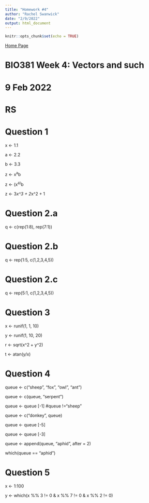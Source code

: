 ```yaml
---
title: "Homework #4"
author: "Rachel Swanwick"
date: "2/9/2022"
output: html_document
---
```


```r
knitr::opts_chunk$set(echo = TRUE)
```

[Home Page](index.html)

# BIO381 Week 4: Vectors and such
# 9 Feb 2022
# RS

# Question 1 
x <- 1.1

a <- 2.2

b <- 3.3

z <- x^a^b 

z <- (x^a)^b 

z <- 3*x^3 + 2*x^2 + 1

# Question 2.a
q <- c(rep(1:8), rep(7:1))
       
# Question 2.b
q <- rep(1:5, c(1,2,3,4,5))

# Question 2.c
q <- rep(5:1, c(1,2,3,4,5))

# Question 3
x <- runif(1, 1, 10)

y <- runif(1, 10, 20)

r <- sqrt(x^2 + y^2)

t <- atan(y/x)

# Question 4
queue <- c("sheep", "fox", "owl", "ant")

queue <- c(queue, "serpent")

queue <- queue [-1]  #queue !="sheep"

queue <- c("donkey", queue)

queue <- queue [-5]

queue <- queue [-3]

queue <- append(queue, "aphid", after = 2)

which(queue == "aphid")

# Question 5
x <- 1:100

y <- which(x %% 3 != 0 & x %% 7 != 0 & x %% 2 != 0)